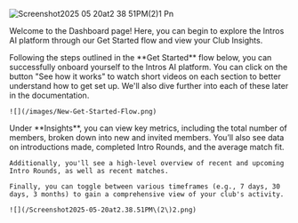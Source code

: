 ![Screenshot2025 05 20at2 38 51PM(2)1 Pn](/images/Screenshot2025-05-20at2.38.51PM\(2\)1.png)

Welcome to the Dashboard page\! Here, you can begin to explore the Intros AI platform through our Get Started flow and view your Club Insights.

<Tabs>
  <Tab title="Get Started">
    Following the steps outlined in the **Get Started** flow below, you can successfully onboard yourself to the Intros AI platform. You can click on the button "See how it works" to watch short videos on each section to better understand how to get set up. We'll also dive further into each of these later in the documentation.

    ![](/images/New-Get-Started-Flow.png)
  </Tab>
  <Tab title="Insights">
    Under **Insights**, you can view key metrics, including the total number of members, broken down into new and invited members. You’ll also see data on introductions made, completed Intro Rounds, and the average match fit.

    Additionally, you'll see a high-level overview of recent and upcoming Intro Rounds, as well as recent matches.

    Finally, you can toggle between various timeframes (e.g., 7 days, 30 days, 3 months) to gain a comprehensive view of your club's activity.

    ![](/Screenshot2025-05-20at2.38.51PM\(2\)2.png)
  </Tab>
</Tabs>